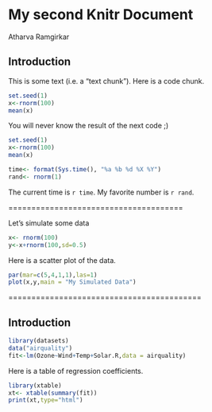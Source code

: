 # My second Knitr Document
Atharva Ramgirkar

## Introduction

This is some text (i.e. a "text chunk"). Here is a code chunk.

```r
set.seed(1)
x<-rnorm(100)
mean(x)
```

You will never know the result of the next code ;)

```r
set.seed(1)
x<-rnorm(100)
mean(x)
```

```r
time<- format(Sys.time(), "%a %b %d %X %Y")
rand<- rnorm(1)
```

The current time is `r time`. My favorite number is `r rand`.

======================================

Let's simulate some data

```r
x<- rnorm(100)
y<-x+rnorm(100,sd=0.5)
```

Here is a scatter plot of the data.

```r
par(mar=c(5,4,1,1),las=1)
plot(x,y,main = "My Simulated Data")
```

==========================================

## Introduction

```r
library(datasets)
data("airquality")
fit<-lm(Ozone~Wind+Temp+Solar.R,data = airquality)
```

Here is a table of regression coefficients.

```r
library(xtable)
xt<- xtable(summary(fit))
print(xt,type="html")
```


